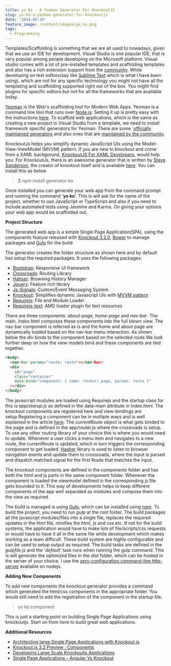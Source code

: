 ```yaml
---
title: yo ko - A Yeoman Generator For KnockoutJS
slug: yo-ko-a-yeoman-generator-for-knockoutjs
date: '2014-08-20'
feature_image: /content/images/yo_ko.png
tags:
  - Programming
---
```

Templates/Scaffolding is something that we are all used to nowadays, given that we use an IDE for development. Visual Studio is one popular IDE, that is very popular among people developing on the Microsoft platform. Visual studio comes with a lot of pre-installed templates and scaffolding templates and also has a rich extension support from the [community](http://visualstudiogallery.msdn.microsoft.com/site/search?f%5B0%5D.Type=RootCategory&f%5B0%5D.Value=templates&f%5B0%5D.Text=Templates). While developing on text editors(say like [Sublime Text](http://www.sublimetext.com/) which is what I have been using), which are not for any specific technology you might not have all the templating and scaffolding supported right out of the box. You might find plugins for specific editors but not for all the frameworks that are available today.

[Yeoman](http://yeoman.io/) is the Web's scaffolding tool for Modern Web Apps. Yeoman is a command line tool that runs over [Node.js](http://nodejs.org/). Setting it up is pretty easy with the instructions [here](http://yeoman.io/learning/index.html). To scaffold web applications, which is the same as creating a new project in Visual Studio from a template, we need to install framework specific generators for Yeoman. There are some \`[officially maintained generators](http://yeoman.io/generators/official.html) and also ones that are [maintained by the community](http://yeoman.io/generators/community.html).

KnockoutJs helps you simplify dynamic JavaScript UIs using the Model-View-ViewModel (MVVM) pattern. If you are new to knockout and come from a XAML backgorund, [KnockoutJS For XAML Developers](/blog/knockoutjs-for-xaml-developers/), would help you. For KnockoutJs, there is an awesome generator that is written by [Steve Sanderson](https://twitter.com/stevensanderson), the creator of knockout itself and is available [here](https://www.npmjs.org/package/generator-ko). You can install this as below

> $ npm install generator-ko

Once installed you can generate your web app from the command prompt and running the command '**yo ko**'. This is will ask for the name of the project, whether to use JavaScript or TypeScript and also if you need to include automated tests using Jasmine and Karma. On giving your options your web app would be scaffolded out.

<ImageCard src="/content/images/yo_ko.png" alt="hp_dv4" />

**Project Structure**

The generated web app is a simple Single Page Application(SPA), using the components feature released with [Knockout 3.2.0](http://blog.stevensanderson.com/2014/08/18/knockout-3-2-0-released/), [Bower](http://bower.io/) to manage packages and [Gulp](http://gulpjs.com/) for the build

<ImageCard src="/content/images/yo_ko_structure.png" alt="hp_dv4" />

The generator creates the folder structure as shown here and by default has setup the required packages. It uses the following packages:

-   [Bootstrap](http://getbootstrap.com/): Responsive UI framework
-   [Crossroads](http://millermedeiros.github.io/crossroads.js/): Routing Library
-   [Hahser](https://github.com/millermedeiros/hasher/): Browsing History Manager
-   [Jquery](http://jquery.com/): Feature rich library
-   [Js-Signals](http://millermedeiros.github.io/js-signals/): Custom/Event Messaging System
-   [Knockout](/blog/knockoutjs-for-xaml-developers/): Simplifies dynamic Javascript UIs with [MVVM pattern](/tag/mvvm/)
-   [Requirejs](http://requirejs.org/): File and Module Loader
-   [Requirejs-text](https://github.com/requirejs/text): AMD loader plugin for text resources

There are three components: _about-page_, _home-page_ and _nav-bar_. The main, _index.html_ composes these components into the full blown view. The nav-bar component is referred as is and the home and about page are dynamically loaded based on the nav-bar menu interaction. As shown below the _div_ binds to the component based on the selected route.We look further deep on how the view models bind and these components are tied together.  

```html
<body>
  <nav-bar params="route: route"></nav-bar>
  <div
    id="page"
    class="container"
    data-bind="component: { name: route().page, params: route }"
  ></div>
</body>

```

The javascript modules are loaded using Requirejs and the startup class for this is _app/starup.js_ as defined in the data-main attribute in index.html. The knockout components are registered here and view-bindings are setup.Registering a component can be in multiple ways and is well explained in the article [here](http://www.knockmeout.net/2014/06/knockout-3-2-preview-components.html). The _currentRoute_ object is what gets binded to the page and is defined in the app/router.js where the crossroads is setup. To use any other routing library of your choice this is where you would need to update. Whenever a user clicks a menu item and navigates to a new route, the currentRoute is updated, which in turn triggers the corresponding component to get loaded. [Hasher](https://github.com/millermedeiros/hasher/) library is used to listen to browser navigation events and update them to crossroads, where the input is parsed and dispatch matched signal for the first Route that matches the input.

The knockout components are defined in the _components_ folder and has both the html and js parts in the same component folder. Whenever the component is loaded the viewmodel defined in the corresponding js file gets bounded to it. This way of developments helps to keep different components of the app well separated as modules and compose them into the view as required.

The build is managed is using [Gulp](http://gulpjs.com/), which can be installed using [npm](https://www.npmjs.org/package/gulp). To build the project, you need to run _gulp_ at the root folder. The build packages all the javascript modules/files into a single file, replaces the required updates in the html file, minifies the html, js and css etc. If not for the build systems, the application would have to make lots of file/scripts/css requests or would have to have it all in the same file while development which makes working as a team difficult. These build system are highly configurable and can be used to setup output as required. The build tasks are defined in the _gulpfile.js_ and the '_default_' task runs when running the gulp command. This is will generate the optimized files in the _dist_ folder, which can be hosted in the server of your choice. I use the [zero-configuration command-line http-server](https://www.npmjs.org/package/http-server) available on nodejs.

<ImageCard src="/content/images/yo_ko_app.png" alt="yo ko application " />

**Adding New Components**

To add new components the knockout generator provides a command which generated the html/css components in the appropriate folder. You would still need to add the registration of the component in the startup file.

> yo ko:component <component name>

This is just a starting point on building Single Page Applications using knockoutjs. Start on from here to build great web applications.

**Additional Resources**

-   [Architecting large Single Page Applications with Knockout.js](http://blog.stevensanderson.com/2014/06/11/architecting-large-single-page-applications-with-knockout-js/)
-   [Knockout.js 3.2 Preview : Components](http://www.knockmeout.net/2014/06/knockout-3-2-preview-components.html)
-   [Developing Large Scale Knockoutjs Applications](http://www.scottlogic.com/blog/2014/02/28/developing-large-scale-knockoutjs-applications.html)
-   [Single Page Applications - Angular Vs Knockout](http://www.scottlogic.com/blog/2014/07/30/spa-angular-knockout.html)
